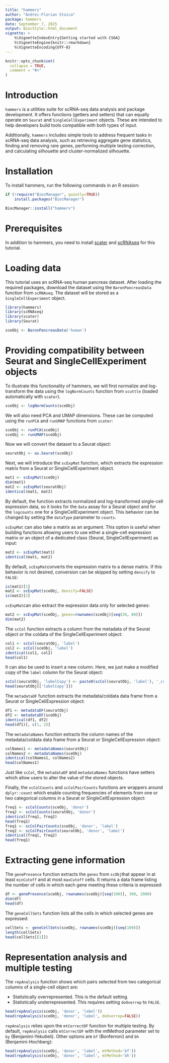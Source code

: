 ```yaml
---
title: "hammers"
author: "Andrei-Florian Stoica"
package: hammers
date: September 7, 2025
output: BiocStyle::html_document
vignette: >
    %\VignetteIndexEntry{Getting started with CSOA}
    %\VignetteEngine{knitr::rmarkdown}
    %\VignetteEncoding{UTF-8}
---
```


```r
knitr::opts_chunk$set(
  collapse = TRUE,
  comment = "#>"
)
```

# Introduction

`hammers` is a utilities suite for scRNA-seq data analysis and package 
development. It offers functions (getters and setters) that can equally operate 
on `Seurat` and `SingleCellExperiment` objects. These are intended to help 
developers build tools compatible with both types of input.

Additionally, `hammers` includes simple tools to address frequent tasks in 
scRNA-seq data analysis, such as retrieving aggregate gene statistics, 
finding and removing rare genes, performing multiple testing correction, and 
calculating silhouette and cluster-normalized silhouette.

# Installation

To install hammers, run the following commands in an R session:

```r
if (!require("BiocManager", quietly=TRUE))
    install.packages("BiocManager")

BiocManager::install("hammers")
```

# Prerequisites
In addition to hammers, you need to install [scater](https://bioconductor.org/packages/release/bioc/html/scater.html) and [scRNAseq](https://bioconductor.org/packages/release/data/experiment/html/scRNAseq.html)
for this tutorial.

# Loading data

This tutorial uses an scRNA-seq human pancreas dataset. After loading the 
required packages, download the dataset using the `BaronPancreasData` function 
from `scRNAseq`. The dataset will be stored as a `SingleCellExperiment` object. 

```r
library(hammers)
library(scRNAseq)
library(scater)
library(Seurat)

sceObj <- BaronPancreasData('human')
```

# Providing compatibility between Seurat and SingleCellExperiment objects

To illustrate this functionality of hammers, we will first normalize and 
log-transform the data using the `logNormCounts` function from `scuttle` 
(loaded automatically with `scater`).


```r
sceObj <- logNormCounts(sceObj)
```

We will also need PCA and UMAP dimensions. These can be computed using the 
`runPCA` and `runUMAP` functions from `scater`:

```r
sceObj <- runPCA(sceObj)
sceObj <- runUMAP(sceObj)
```

Now we will convert the dataset to a Seurat object:

```r
seuratObj <- as.Seurat(sceObj)
```

Next, we will introduce the `scExpMat` function, which extracts the expression
matrix from a Seurat or SingleCellExperiment object.

```r
mat1 <- scExpMat(sceObj)
dim(mat1)
mat2 <- scExpMat(seuratObj)
identical(mat1, mat2)
```

By default, the function extracts normalized and log-transformed single-cell
expression data, so it looks for the `data` assay for a Seurat object and for
the `logcounts` one for a SingleCellExperiment object. This behavior can be
changed by setting the `dataType` parameter to `counts`.

`scExpMat` can also take a matrix as an argument. This option is useful when building
functions allowing users to use either a single-cell expression matrix or an
object of a dedicated class (Seurat, SingleCellExperiment) as input:

```r
mat2 <- scExpMat(mat1)
identical(mat1, mat2)
```

By default, `scExpMat`converts the expression matrix to a dense matrix. 
If this behavior is not desired, conversion can be skipped by setting `densify`
to `FALSE`:

```r
is(mat1)[1]
mat2 <- scExpMat(sceObj, densify=FALSE)
is(mat2)[2]
```

`scExpMat`can also extract the expression data only for selected genes:

```r
mat2 <- scExpMat(sceObj, genes=rownames(sceObj)[seq(30, 80)])
dim(mat2)
```

The `scCol` function extracts a column from the metadata of the Seurat object or
the coldata of the SingleCellExperiment object:

```r
col1 <- scCol(seuratObj, 'label')
col2 <- scCol(sceObj, 'label')
identical(col1, col2)
head(col1)
```

It can also be used to insert a new column. Here, we just make a modified
copy of the `label` column for the Seurat object:

```r
scCol(seuratObj, 'labelCopy') <- paste0(scCol(seuratObj, 'label'), '_copy')
head(seuratObj[['labelCopy']])
```

The `metadataDF` function extracts the metadata/coldata data frame from a
Seurat or SingleCellExpression object:

```r
df1 <- metadataDF(seuratObj)
df2 <- metadataDF(sceObj)
identical(df1, df2)
head(df1)[, c(1, 2)]
```

The `metadataNames` function extracts the column names of the metadata/coldata 
data frame from a Seurat or SingleCellExpression object:

```r
colNames1 <- metadataNames(seuratObj)
colNames2 <- metadataNames(sceObj)
identical(colNames1, colNames2)
head(colNames1)
```

Just like `scCol`, the `metadataDF` and `metadataNames` functions have setters
which allow users to alter the value of the stored objects.

Finally, the `scColCounts` and `scColPairCounts` functions are wrappers around 
`dplyr::count` which enable counting frequencies of elements from one or two 
categorical columns in a Seurat or SingleCellExpression object:

```r
freq1 <- scColCounts(sceObj, 'donor')
freq2 <- scColCounts(seuratObj, 'donor')
identical(freq1, freq2)
head(freq1)
freq1 <- scColPairCounts(sceObj, 'donor', 'label')
freq2 <- scColPairCounts(seuratObj, 'donor', 'label')
identical(freq1, freq2)
head(freq1)
```
# Extracting gene information

The `genePresence` function extracts the `genes` from `scObj `that appear in at 
least `minCutoff` and at most `maxCutoff` cells. It returns a data frame 
listing the number of cells in which each gene meeting these criteria is 
expressed:

```r
df <- genePresence(sceObj, rownames(sceObj)[seq(100)], 300, 2000)
dim(df)
head(df)
```

The `geneCellSets` function lists all the cells in which selected genes are 
expressed:

```r
cellSets <- geneCellSets(sceObj, rownames(sceObj)[seq(100)])
length(cellSets)
head(cellSets[[1]])
```

# Representation analysis and multiple testing

The `repAnalysis` function shows which pairs selected from two categorical 
columns of a single-cell object are:

- Statistically overrepresented. This is the default setting.
- Statistically underrepresented. This requires setting `doOverrep` to `FALSE`.

```r
head(repAnalysis(sceObj, 'donor', 'label'))
head(repAnalysis(sceObj, 'donor', 'label', doOverrep=FALSE))
```

`repAnalysis` relies upon the `mtCorrectDF` function for multiple testing.
By default, `repAnalysis` calls `mtCorrectDF` with the mtMethod parameter set
to `by` (Benjamini-Yekutieli). Other options are `bf` (Bonferroni) and `bh`
(Benjamini-Hochberg):

```r
head(repAnalysis(sceObj, 'donor', 'label', mtMethod='bf'))
head(repAnalysis(sceObj, 'donor', 'label', mtMethod='bh'))
```

